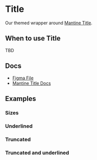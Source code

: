 
<Meta of={TitleStories} />

# Title

Our themed wrapper around [Mantine Title](https://v6.mantine.dev/core/title/).

## When to use Title

TBD

## Docs

- [Figma File](https://www.figma.com/file/SEQS7bshKQ4y4V5FwvdROv/Typography-%2F-Title?type=design&node-id=1-96&mode=design&t=2eUYOsqZZeMc4OGT-0)
- [Mantine Title Docs](https://v6.mantine.dev/core/title/)

## Examples

<Canvas>
  <Story of={TitleStories.Default} />
</Canvas>

### Sizes

<Canvas>
  <Story of={TitleStories.Sizes} />
</Canvas>

### Underlined

<Canvas>
  <Story of={TitleStories.Underlined} />
</Canvas>

### Truncated

<Canvas>
  <Story of={TitleStories.Truncated} />
</Canvas>

### Truncated and underlined

<Canvas>
  <Story of={TitleStories.TruncatedAndUnderlined} />
</Canvas>
